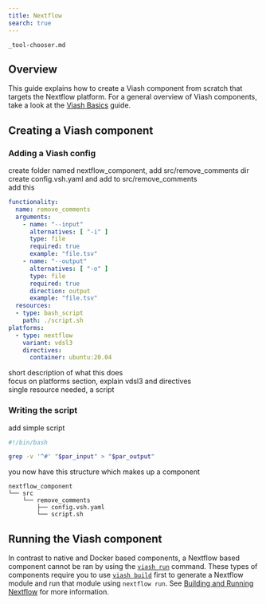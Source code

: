 ```yaml
---
title: Nextflow
search: true
---
```


``` include
_tool-chooser.md
```

## Overview

This guide explains how to create a Viash component from scratch that targets the Nextflow platform. For a general overview of Viash components, take a look at the [Viash Basics](#) guide.

## Creating a Viash component

### Adding a Viash config

create folder named nextflow_component, add src/remove_comments dir
create config.vsh.yaml and add to src/remove_comments  
add this

```yaml
functionality:
  name: remove_comments
  arguments:
    - name: "--input"
      alternatives: [ "-i" ]
      type: file
      required: true
      example: "file.tsv"
    - name: "--output"
      alternatives: [ "-o" ]
      type: file
      required: true
      direction: output
      example: "file.tsv"
  resources:
  - type: bash_script
    path: ./script.sh
platforms:
  - type: nextflow
    variant: vdsl3
    directives:
      container: ubuntu:20.04
```
  
short description of what this does  
focus on platforms section, explain vdsl3 and directives  
single resource needed, a script

### Writing the script

add simple script

```bash
#!/bin/bash

grep -v '^#' "$par_input" > "$par_output"
```

you now have this structure which makes up a component

```
nextflow_component
└── src
    └── remove_comments
        ├── config.vsh.yaml
        └── script.sh
```

## Running the Viash component

In contrast to native and Docker based components, a Nextflow based component cannot be ran by using the [`viash run`](#) command. These types of components require you to use [`viash build`](#) first to generate a Nextflow module and run that module using `nextflow run`. See [Building and Running Nextflow](/documentation/guide/building-block/nextflow/building-running.html) for more information.

<!-- run = a Nextflow module is created that is ran  
execute command

```bash
viash run src/remove_comments/config.vsh.yaml
```  
  
show output

```
...
``` -->

<!-- ## What's next?

link to [building and running nextflow](/documentation/guide/building-block/nextflow/building-running.html)  
that guide will explain how to create a nextflow module that can be used in piplines -->